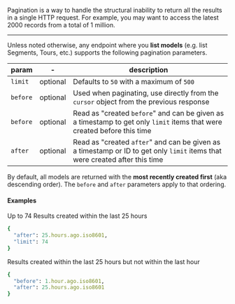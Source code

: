 Pagination is a way to handle the structural inability to return all the results in a single HTTP request. For example, you may want to access the latest 2000 records from a total of 1 million.

---

Unless noted otherwise, any endpoint where you **list models** (e.g. list Segments, Tours, etc.) supports the following pagination parameters.

| param | - | description |
|---|---|---|
| `limit` | optional | Defaults to `50` with a maximum of `500` |
| `before` | optional | Used when paginating, use directly from the `cursor` object from the previous response |
| `before` | optional | Read as "created `before`" and can be given as a timestamp to get only `limit` items that were created before this time |
| `after`  | optional | Read as "created `after`" and can be given as a timestamp or ID to get only `limit` items that were created after this time |

By default, all models are returned with the **most recently created first** (aka descending order). The `before` and `after` parameters apply to that ordering.


#### Examples

Up to 74 Results created within the last 25 hours

```ruby
{
  "after": 25.hours.ago.iso8601,
  "limit": 74
}
```


Results created within the last 25 hours but not within the last hour

```ruby
{
  "before": 1.hour.ago.iso8601,
  "after": 25.hours.ago.iso8601
}
```
